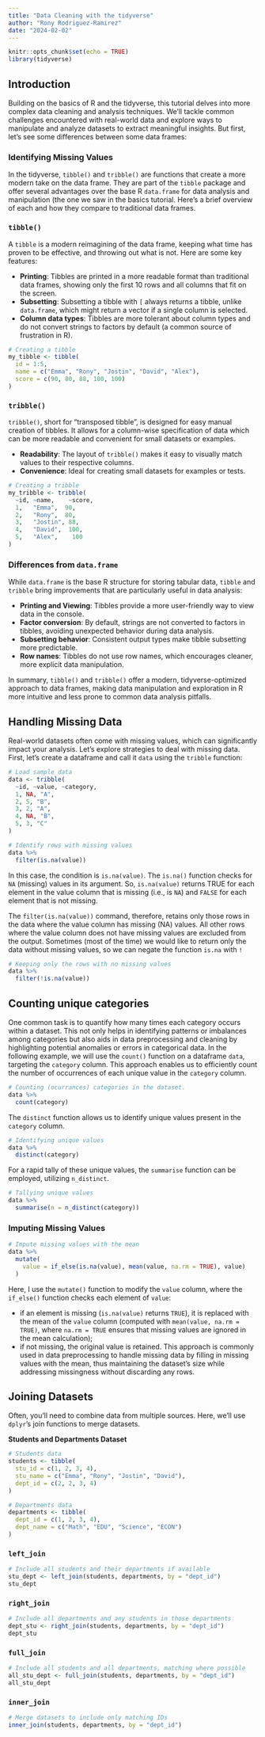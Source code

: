 ```yaml
---
title: "Data Cleaning with the tidyverse"
author: "Rony Rodriguez-Ramirez"
date: "2024-02-02"
---
```


```r
knitr::opts_chunk$set(echo = TRUE)
library(tidyverse)
```

## Introduction

Building on the basics of R and the tidyverse, this tutorial delves into more complex data cleaning and analysis techniques. We'll tackle common challenges encountered with real-world data and explore ways to manipulate and analyze datasets to extract meaningful insights. But first, let's see some differences between some data frames:

### Identifying Missing Values

In the tidyverse, `tibble()` and `tribble()` are functions that create a more modern take on the data frame. They are part of the `tibble` package and offer several advantages over the base R `data.frame` for data analysis and manipulation (the one we saw in the basics tutorial. Here's a brief overview of each and how they compare to traditional data frames.

### `tibble()`

A `tibble` is a modern reimagining of the data frame, keeping what time has proven to be effective, and throwing out what is not. Here are some key features:

- **Printing**: Tibbles are printed in a more readable format than traditional data frames, showing only the first 10 rows and all columns that fit on the screen.
- **Subsetting**: Subsetting a tibble with `[` always returns a tibble, unlike `data.frame`, which might return a vector if a single column is selected.
- **Column data types**: Tibbles are more tolerant about column types and do not convert strings to factors by default (a common source of frustration in R).

```r
# Creating a tibble
my_tibble <- tibble(
  id = 1:5,
  name = c("Emma", "Rony", "Jostin", "David", "Alex"),
  score = c(90, 80, 88, 100, 100)
)
```

### `tribble()`

`tribble()`, short for "transposed tibble", is designed for easy manual creation of tibbles. It allows for a column-wise specification of data which can be more readable and convenient for small datasets or examples.

- **Readability**: The layout of `tribble()` makes it easy to visually match values to their respective columns.
- **Convenience**: Ideal for creating small datasets for examples or tests.

```r
# Creating a tribble
my_tribble <- tribble(
  ~id, ~name,    ~score,
  1,   "Emma",  90,
  2,   "Rony",  80,
  3,   "Jostin", 88,
  4,   "David",  100,
  5,   "Alex",    100
)
```

### Differences from `data.frame`

While `data.frame` is the base R structure for storing tabular data, `tibble` and `tribble` bring improvements that are particularly useful in data analysis:

- **Printing and Viewing**: Tibbles provide a more user-friendly way to view data in the console.
- **Factor conversion**: By default, strings are not converted to factors in tibbles, avoiding unexpected behavior during data analysis.
- **Subsetting behavior**: Consistent output types make tibble subsetting more predictable.
- **Row names**: Tibbles do not use row names, which encourages cleaner, more explicit data manipulation.

In summary, `tibble()` and `tribble()` offer a modern, tidyverse-optimized approach to data frames, making data manipulation and exploration in R more intuitive and less prone to common data analysis pitfalls.

## Handling Missing Data

Real-world datasets often come with missing values, which can significantly impact your analysis. Let's explore strategies to deal with missing data. First, let's create a dataframe and call it `data` using the `tribble` function:

```r
# Load sample data
data <- tribble(
  ~id, ~value, ~category,
  1, NA, "A",
  2, 5, "B",
  3, 2, "A",
  4, NA, "B",
  5, 3, "C"
)

# Identify rows with missing values
data %>% 
  filter(is.na(value))
```

In this case, the condition is `is.na(value)`. The `is.na()` function checks for `NA` (missing) values in its argument. So, `is.na(value)` returns TRUE for each element in the value column that is missing (i.e., is `NA`) and `FALSE` for each element that is not missing.

The `filter(is.na(value))` command, therefore, retains only those rows in the data where the value column has missing (NA) values. All other rows where the value column does not have missing values are excluded from the output. Sometimes (most of the time) we would like to return only the data without missing values, so we can negate the function `is.na` with `!`

```r
# Keeping only the rows with no missing values
data %>% 
  filter(!is.na(value))
```

## Counting unique categories

One common task is to quantify how many times each category occurs within a dataset. This not only helps in identifying patterns or imbalances among categories but also aids in data preprocessing and cleaning by highlighting potential anomalies or errors in categorical data. In the following example, we will use the `count()` function on a dataframe `data`, targeting the `category` column. This approach enables us to efficiently count the number of occurrences of each unique value in the `category` column.

```r
# Counting (ocurrances) categories in the dataset.
data %>% 
  count(category)
```

The `distinct` function allows us to identify unique values present in the `category` column.

```r
# Identifying unique values
data %>%
  distinct(category)
```

For a rapid tally of these unique values, the `summarise` function can be employed, utilizing `n_distinct`.

```r
# Tallying unique values
data %>%
  summarise(n = n_distinct(category))
```

### Imputing Missing Values

```r
# Impute missing values with the mean
data %>% 
  mutate(
    value = if_else(is.na(value), mean(value, na.rm = TRUE), value)
  )
```

Here, I use the `mutate()` function to modify the `value` column, where the `if_else()` function checks each element of `value`: 

- if an element is missing (`is.na(value)` returns `TRUE`), it is replaced with the mean of the `value` column (computed with `mean(value, na.rm = TRUE)`, where `na.rm = TRUE` ensures that missing values are ignored in the mean calculation);
- if not missing, the original value is retained. This approach is commonly used in data preprocessing to handle missing data by filling in missing values with the mean, thus maintaining the dataset's size while addressing missingness without discarding any rows.

## Joining Datasets

Often, you'll need to combine data from multiple sources. Here, we'll use `dplyr`'s join functions to merge datasets.

**Students and Departments Dataset**

```r
# Students data
students <- tibble(
  stu_id = c(1, 2, 3, 4),
  stu_name = c("Emma", "Rony", "Jostin", "David"),
  dept_id = c(2, 2, 3, 4)
)

# Departments data
departments <- tibble(
  dept_id = c(1, 2, 3, 4),
  dept_name = c("Math", "EDU", "Science", "ECON")
)
```

### `left_join`

```r
# Include all students and their departments if available
stu_dept <- left_join(students, departments, by = "dept_id")
stu_dept
```

### `right_join`

```r
# Include all departments and any students in those departments
dept_stu <- right_join(students, departments, by = "dept_id")
dept_stu
```

### `full_join`

```r
# Include all students and all departments, matching where possible
all_stu_dept <- full_join(students, departments, by = "dept_id")
all_stu_dept
```

### `inner_join`

```r
# Merge datasets to include only matching IDs
inner_join(students, departments, by = "dept_id")
```


